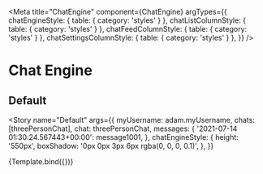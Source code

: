 

<Meta
  title="ChatEngine"
  component={ChatEngine}
  argTypes={{
    chatEngineStyle: { table: { category: 'styles' } },
    chatListColumnStyle: { table: { category: 'styles' } },
    chatFeedColumnStyle: { table: { category: 'styles' } },
    chatSettingsColumnStyle: { table: { category: 'styles' } },
  }}
/>


# Chat Engine

## Default

<Story
  name="Default"
  args={{
    myUsername: adam.myUsername,
    chats: [threePersonChat],
    chat: threePersonChat,
    messages: {
      '2021-07-14 01:30:24.567443+00:00': message1001,
    },
    chatEngineStyle: {
      height: '550px',
      boxShadow: '0px 0px 3px 6px rgba(0, 0, 0, 0.1)',
    },
  }}
>
  {Template.bind({})}
</Story>

<ArgsTable story="Default" />
